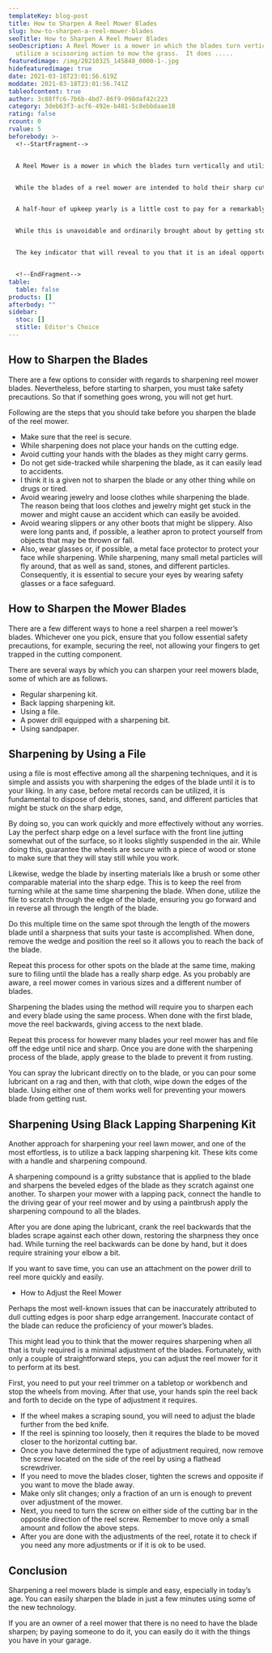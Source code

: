 ```yaml
---
templateKey: blog-post
title: How to Sharpen A Reel Mower Blades
slug: how-to-sharpen-a-reel-mower-blades
seoTitle: How to Sharpen A Reel Mower Blades
seoDescription: A Reel Mower is a mower in which the blades turn vertically and
  utilize a scissoring action to mow the grass.  It does .....
featuredimage: /img/20210325_145848_0000-1-.jpg
hidefeaturedimage: true
date: 2021-03-18T23:01:56.619Z
moddate: 2021-03-18T23:01:56.741Z
tableofcontent: true
author: 3c88ffc6-7b6b-4bd7-86f9-098daf42c223
category: 3deb63f3-acf6-492e-b481-5c8ebbdaae18
rating: false
rcount: 0
rvalue: 5
beforebody: >-
  <!--StartFragment-->


  A Reel Mower is a mower in which the blades turn vertically and utilize a scissoring action to mow the grass.  It does not cut very tall grass if it is being pushed by hand; not only does it not cut very well it also is not easy to mow in that grass.


  While the blades of a reel mower are intended to hold their sharp cutting edge for a significant period, they will, in the long run, wear and need to be sharpened. Fortunately, there are a few effortless ways to sharper a reel mower’s blade. This is likely the only maintenance that you will ever need to perform on this mower.


  A half-hour of upkeep yearly is a little cost to pay for a remarkably affordable and solid alternative to gas or electric-fueled mowers. Following a couple of long years of utilization, the sharp edges of your reel mower can wear and become dull.


  While this is unavoidable and ordinarily brought about by getting stones caught on the mower’s blades, similarly, it can be done by controlling your reel mower over hard surfaces like curbs, large branches, and rocks.


  The key indicator that will reveal to you that it is an ideal opportunity to sharpen your reel mower blades is that you will see your mower slowly getting harder to use. This is because, while sharp edges will cut grass rapidly and efficiently, a dull blade will experience issues slicing through grass and cause the mower to be harder to push.


  <!--EndFragment-->
table:
  table: false
products: []
afterbody: ""
sidebar:
  stoc: []
  stitle: Editor's Choice
---
```

<!--StartFragment-->

## How to Sharpen the Blades

There are a few options to consider with regards to sharpening reel mower blades. Nevertheless, before starting to sharpen, you must take safety precautions. So that if something goes wrong, you will not get hurt.

Following are the steps that you should take before you sharpen the blade of the reel mower.

* Make sure that the reel is secure.
* While sharpening does not place your hands on the cutting edge.
* Avoid cutting your hands with the blades as they might carry germs.
* Do not get side-tracked while sharpening the blade, as it can easily lead to accidents.
* I think it is a given not to sharpen the blade or any other thing while on drugs or tired.
* Avoid wearing jewelry and loose clothes while sharpening the blade. The reason being that loos clothes and jewelry might get stuck in the mower and might cause an accident which can easily be avoided.
* Avoid wearing slippers or any other boots that might be slippery. Also were long pants and, if possible, a leather apron to protect yourself from objects that may be thrown or fall.
* Also, wear glasses or, if possible, a metal face protector to protect your face while sharpening. While sharpening, many small metal particles will fly around, that as well as sand, stones, and different particles. Consequently, it is essential to secure your eyes by wearing safety glasses or a face safeguard.

## How to Sharpen the Mower Blades

There are a few different ways to hone a reel sharpen a reel mower’s blades. Whichever one you pick, ensure that you follow essential safety precautions, for example, securing the reel, not allowing your fingers to get trapped in the cutting component.

There are several ways by which you can sharpen your reel mowers blade, some of which are as follows.

* Regular sharpening kit.
* Back lapping sharpening kit.
* Using a file.
* A power drill equipped with a sharpening bit.
* Using sandpaper.

## Sharpening by Using a File

using a file is most effective among all the sharpening techniques, and it is simple and assists you with sharpening the edges of the blade until it is to your liking. In any case, before metal records can be utilized, it is fundamental to dispose of debris, stones, sand, and different particles that might be stuck on the sharp edge,

By doing so, you can work quickly and more effectively without any worries. Lay the perfect sharp edge on a level surface with the front line jutting somewhat out of the surface, so it looks slightly suspended in the air. While doing this, guarantee the wheels are secure with a piece of wood or stone to make sure that they will stay still while you work.

Likewise, wedge the blade by inserting materials like a brush or some other comparable material into the sharp edge. This is to keep the reel from turning while at the same time sharpening the blade. When done, utilize the file to scratch through the edge of the blade, ensuring you go forward and in reverse all through the length of the blade.

Do this multiple time on the same spot through the length of the mowers blade until a sharpness that suits your taste is accomplished. When done, remove the wedge and position the reel so it allows you to reach the back of the blade.

Repeat this process for other spots on the blade at the same time, making sure to filing until the blade has a really sharp edge. As you probably are aware, a reel mower comes in various sizes and a different number of blades.

Sharpening the blades using the method will require you to sharpen each and every blade using the same process. When done with the first blade, move the reel backwards, giving access to the next blade.

Repeat this process for however many blades your reel mower has and file off the edge until nice and sharp. Once you are done with the sharpening process of the blade, apply grease to the blade to prevent it from rusting.

You can spray the lubricant directly on to the blade, or you can pour some lubricant on a rag and then, with that cloth, wipe down the edges of the blade. Using either one of them works well for preventing your mowers blade from getting rust.

<!--EndFragment-->

<!--StartFragment-->

## Sharpening Using Black Lapping Sharpening Kit

Another approach for sharpening your reel lawn mower, and one of the most effortless, is to utilize a back lapping sharpening kit. These kits come with a handle and sharpening compound.

A sharpening compound is a gritty substance that is applied to the blade and sharpens the beveled edges of the blade as they scratch against one another. To sharpen your mower with a lapping pack, connect the handle to the driving gear of your reel mower and by using a paintbrush apply the sharpening compound to all the blades.

After you are done aping the lubricant, crank the reel backwards that the blades scrape against each other down, restoring the sharpness they once had. While turning the reel backwards can be done by hand, but it does require straining your elbow a bit.

If you want to save time, you can use an attachment on the power drill to reel more quickly and easily.

* How to Adjust the Reel Mower

Perhaps the most well-known issues that can be inaccurately attributed to dull cutting edges is poor sharp edge arrangement. Inaccurate contact of the blade can reduce the proficiency of your mower’s blades.

This might lead you to think that the mower requires sharpening when all that is truly required is a minimal adjustment of the blades. Fortunately, with only a couple of straightforward steps, you can adjust the reel mower for it to perform at its best.

First, you need to put your reel trimmer on a tabletop or workbench and stop the wheels from moving. After that use, your hands spin the reel back and forth to decide on the type of adjustment it requires.

* If the wheel makes a scraping sound, you will need to adjust the blade further from the bed knife.
* If the reel is spinning too loosely, then it requires the blade to be moved closer to the horizontal cutting bar.
* Once you have determined the type of adjustment required, now remove the screw located on the side of the reel by using a flathead screwdriver.
* If you need to move the blades closer, tighten the screws and opposite if you want to move the blade away.
* Make only slit changes; only a fraction of an urn is enough to prevent over adjustment of the mower.
* Next, you need to turn the screw on either side of the cutting bar in the opposite direction of the reel screw. Remember to move only a small amount and follow the above steps.
* After you are done with the adjustments of the reel, rotate it to check if you need any more adjustments or if it is ok to be used.

## Conclusion

Sharpening a reel mowers blade is simple and easy, especially in today’s age. You can easily sharpen the blade in just a few minutes using some of the new technology.

If you are an owner of a reel mower that there is no need to have the blade sharpen; by paying someone to do it, you can easily do it with the things you have in your garage.

<!--EndFragment-->